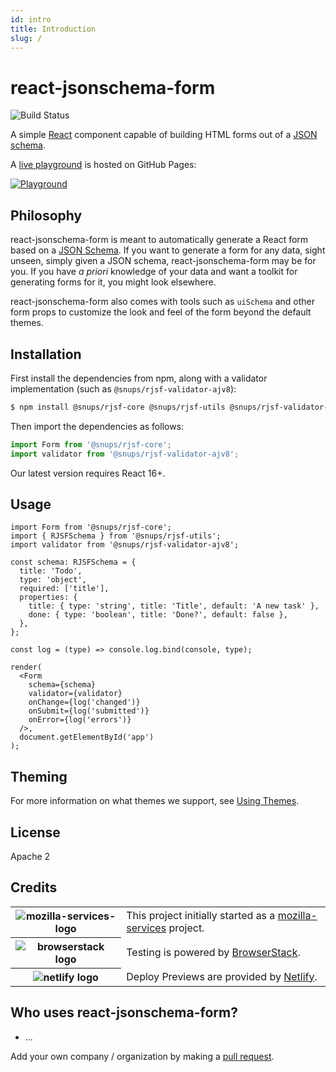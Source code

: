 ```yaml
---
id: intro
title: Introduction
slug: /
---
```


# react-jsonschema-form

![Build Status](https://github.com/rjsf-team/react-jsonschema-form/workflows/CI/badge.svg)

A simple [React](https://reactjs.org/) component capable of building HTML forms out of a [JSON schema](http://json-schema.org/).

A [live playground](https://rjsf-team.github.io/react-jsonschema-form/) is hosted on GitHub Pages:

<a target='_blank' href='https://rjsf-team.github.io/react-jsonschema-form/'>
    <img alt='Playground' src='https://i.imgur.com/M8ZCES5.gif'/>
</a>

## Philosophy

react-jsonschema-form is meant to automatically generate a React form based on a [JSON Schema](http://json-schema.org/). If you want to generate a form for any data, sight unseen, simply given a JSON schema, react-jsonschema-form may be for you. If you have _a priori_ knowledge of your data and want a toolkit for generating forms for it, you might look elsewhere.

react-jsonschema-form also comes with tools such as `uiSchema` and other form props to customize the look and feel of the form beyond the default themes.

## Installation

First install the dependencies from npm, along with a validator implementation (such as `@snups/rjsf-validator-ajv8`):

```bash
$ npm install @snups/rjsf-core @snups/rjsf-utils @snups/rjsf-validator-ajv8 --save
```

Then import the dependencies as follows:

```ts
import Form from '@snups/rjsf-core';
import validator from '@snups/rjsf-validator-ajv8';
```

Our latest version requires React 16+.

## Usage

```tsx
import Form from '@snups/rjsf-core';
import { RJSFSchema } from '@snups/rjsf-utils';
import validator from '@snups/rjsf-validator-ajv8';

const schema: RJSFSchema = {
  title: 'Todo',
  type: 'object',
  required: ['title'],
  properties: {
    title: { type: 'string', title: 'Title', default: 'A new task' },
    done: { type: 'boolean', title: 'Done?', default: false },
  },
};

const log = (type) => console.log.bind(console, type);

render(
  <Form
    schema={schema}
    validator={validator}
    onChange={log('changed')}
    onSubmit={log('submitted')}
    onError={log('errors')}
  />,
  document.getElementById('app')
);
```

## Theming

For more information on what themes we support, see [Using Themes](usage/themes).

<!--

disabled until https://github.com/rjsf-team/react-jsonschema-form/issues/1584 is resolved

## Useful samples

 - Custom field template: <https://jsfiddle.net/hdp1kgn6/1/>
 - Multi-step wizard: <https://jsfiddle.net/sn4bnw9h/1/>
 - Using classNames with uiSchema: <https://jsfiddle.net/gfwp25we/1/>
 - Conditional fields: <https://jsfiddle.net/69z2wepo/88541/>
 - Advanced conditional fields: <https://jsfiddle.net/cowbellerina/zbfh96b1/>
 - Use radio list for enums: <https://jsfiddle.net/f2y3fq7L/2/>
 - Reading file input data: <https://jsfiddle.net/f9vcb6pL/1/>
 - Custom errors messages with transformErrors: <https://jsfiddle.net/revolunet/5r3swnr4/>
 - 2 columns form with CSS and FieldTemplate: <https://jsfiddle.net/n1k0/bw0ffnz4/1/>
 - Validate and submit form from external control: <https://jsfiddle.net/spacebaboon/g5a1re63/>
 - Custom component for Help text with `ui:help`: <https://codesandbox.io/s/14pqx97xl7/>
 - Collapsing / Showing and Hiding individual fields: <https://codesandbox.io/s/examplereactjsonschemaformcollapsefieldtemplate-t41dn>

-->

## License

Apache 2

## Credits

<table>
    <tr>
        <th>
            <img src="https://avatars1.githubusercontent.com/u/1066228?s=200&v=4" alt="mozilla-services-logo" style={{maxHeight: '100px'}} />
        </th>
        <td>
            This project initially started as a <a href="https://github.com/mozilla-services">mozilla-services</a> project.
        </td>
    </tr>
    <tr>
        <th>
            <img src="https://user-images.githubusercontent.com/1689183/51487090-4ea04f80-1d57-11e9-9a91-79b7ef8d2013.png" alt='browserstack logo'  style={{maxHeight: '100px'}}/>
        </th>
        <td>
            Testing is powered by <a href="https://www.browserstack.com/" >BrowserStack</a>.
        </td>
    </tr>
    <tr>
        <th>
            <img src="https://www.netlify.com/img/global/badges/netlify-color-accent.svg" alt='netlify logo'  style={{maxHeight: '100px'}}/>
        </th>
        <td>
            Deploy Previews are provided by <a href="https://www.netlify.com">Netlify</a>.
        </td>
    </tr>
</table>

## Who uses react-jsonschema-form?

- ...

Add your own company / organization by making a [pull request](https://github.com/rjsf-team/react-jsonschema-form/pulls).
